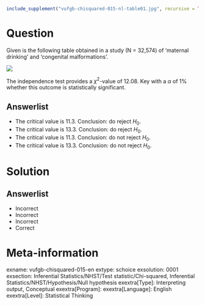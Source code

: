 ```r
include_supplement("vufgb-chisquared-015-nl-table01.jpg", recursive = TRUE)
```

Question
========

Given is the following table obtained in a study (N = 32,574) of 'maternal drinking' and 'congenital malformations'.

![](vufgb-chisquared-015-nl-table01.jpg)
  
The independence test provides a $\chi^{2}$-value of 12.08. Key with a $\alpha$ of 1% whether this outcome is statistically significant.  
  
Answerlist
----------
* The critical value is 11.3. Conclusion: do reject $H_{0}$.
* The critical value is 13.3. Conclusion: do reject $H_{0}$.
* The critical value is 11.3. Conclusion: do not reject $H_{0}$.
* The critical value is 13.3. Conclusion: do not reject $H_{0}$.

Solution
========

Answerlist
----------
* Incorrect
* Incorrect
* Incorrect
* Correct

Meta-information
================
exname: vufgb-chisquared-015-en
extype: schoice
exsolution: 0001
exsection: Inferential Statistics/NHST/Test statistic/Chi-squared, Inferential Statistics/NHST/Hypothesis/Null hypothesis
exextra[Type]: Interpreting output, Conceptual
exextra[Program]: 
exextra[Language]: English
exextra[Level]: Statistical Thinking
